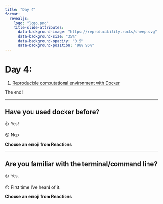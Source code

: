 ```yaml
---
title: "Day 4"
format: 
  revealjs:
    logo: "logo.png"
    title-slide-attributes:
      data-background-image: "https://reproducibility.rocks/sheep.svg"
      data-background-size: "35%"
      data-background-opacity: "0.5" 
      data-background-position: "98% 95%"
---
```


# Day 4:

1.  [Reproducible computational environment with Docker](/materials/day4/01-docker/)

The end!


---

## Have you used docker before? 

👍 Yes!

😯 Nop

**Choose an emoji from Reactions**

---- 

## Are you familiar with the terminal/command line?

👍 Yes.

😯 First time I've heard of it. 
  
**Choose an emoji from Reactions**

